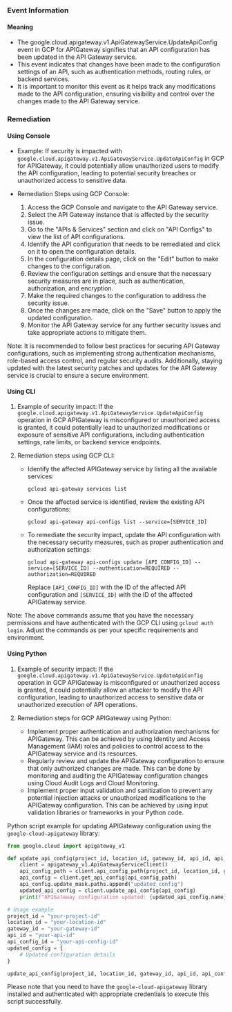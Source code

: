 
### Event Information

#### Meaning

- The google.cloud.apigateway.v1.ApiGatewayService.UpdateApiConfig event in GCP for APIGateway signifies that an API configuration has been updated in the API Gateway service.
- This event indicates that changes have been made to the configuration settings of an API, such as authentication methods, routing rules, or backend services.
- It is important to monitor this event as it helps track any modifications made to the API configuration, ensuring visibility and control over the changes made to the API Gateway service.

### Remediation

#### Using Console

- Example: If security is impacted with `google.cloud.apigateway.v1.ApiGatewayService.UpdateApiConfig` in GCP for APIGateway, it could potentially allow unauthorized users to modify the API configuration, leading to potential security breaches or unauthorized access to sensitive data.

- Remediation Steps using GCP Console:
  1. Access the GCP Console and navigate to the API Gateway service.
  2. Select the API Gateway instance that is affected by the security issue.
  3. Go to the "APIs & Services" section and click on "API Configs" to view the list of API configurations.
  4. Identify the API configuration that needs to be remediated and click on it to open the configuration details.
  5. In the configuration details page, click on the "Edit" button to make changes to the configuration.
  6. Review the configuration settings and ensure that the necessary security measures are in place, such as authentication, authorization, and encryption.
  7. Make the required changes to the configuration to address the security issue.
  8. Once the changes are made, click on the "Save" button to apply the updated configuration.
  9. Monitor the API Gateway service for any further security issues and take appropriate actions to mitigate them.

Note: It is recommended to follow best practices for securing API Gateway configurations, such as implementing strong authentication mechanisms, role-based access control, and regular security audits. Additionally, staying updated with the latest security patches and updates for the API Gateway service is crucial to ensure a secure environment.

#### Using CLI

1. Example of security impact: If the `google.cloud.apigateway.v1.ApiGatewayService.UpdateApiConfig` operation in GCP APIGateway is misconfigured or unauthorized access is granted, it could potentially lead to unauthorized modifications or exposure of sensitive API configurations, including authentication settings, rate limits, or backend service endpoints.

2. Remediation steps using GCP CLI:
   - Identify the affected APIGateway service by listing all the available services:
     ```
     gcloud api-gateway services list
     ```
   - Once the affected service is identified, review the existing API configurations:
     ```
     gcloud api-gateway api-configs list --service=[SERVICE_ID]
     ```
   - To remediate the security impact, update the API configuration with the necessary security measures, such as proper authentication and authorization settings:
     ```
     gcloud api-gateway api-configs update [API_CONFIG_ID] --service=[SERVICE_ID] --authentication=REQUIRED --authorization=REQUIRED
     ```
     Replace `[API_CONFIG_ID]` with the ID of the affected API configuration and `[SERVICE_ID]` with the ID of the affected APIGateway service.

Note: The above commands assume that you have the necessary permissions and have authenticated with the GCP CLI using `gcloud auth login`. Adjust the commands as per your specific requirements and environment.

#### Using Python

1. Example of security impact: If the `google.cloud.apigateway.v1.ApiGatewayService.UpdateApiConfig` operation in GCP APIGateway is misconfigured or unauthorized access is granted, it could potentially allow an attacker to modify the API configuration, leading to unauthorized access to sensitive data or unauthorized execution of API operations.

2. Remediation steps for GCP APIGateway using Python:
   - Implement proper authentication and authorization mechanisms for APIGateway. This can be achieved by using Identity and Access Management (IAM) roles and policies to control access to the APIGateway service and its resources.
   - Regularly review and update the APIGateway configuration to ensure that only authorized changes are made. This can be done by monitoring and auditing the APIGateway configuration changes using Cloud Audit Logs and Cloud Monitoring.
   - Implement proper input validation and sanitization to prevent any potential injection attacks or unauthorized modifications to the APIGateway configuration. This can be achieved by using input validation libraries or frameworks in your Python code.

Python script example for updating APIGateway configuration using the `google-cloud-apigateway` library:

```python
from google.cloud import apigateway_v1

def update_api_config(project_id, location_id, gateway_id, api_id, api_config_id, updated_config):
    client = apigateway_v1.ApiGatewayServiceClient()
    api_config_path = client.api_config_path(project_id, location_id, gateway_id, api_id, api_config_id)
    api_config = client.get_api_config(api_config_path)
    api_config.update_mask.paths.append("updated_config")
    updated_api_config = client.update_api_config(api_config)
    print(f"APIGateway configuration updated: {updated_api_config.name}")

# Usage example
project_id = "your-project-id"
location_id = "your-location-id"
gateway_id = "your-gateway-id"
api_id = "your-api-id"
api_config_id = "your-api-config-id"
updated_config = {
    # Updated configuration details
}

update_api_config(project_id, location_id, gateway_id, api_id, api_config_id, updated_config)
```

Please note that you need to have the `google-cloud-apigateway` library installed and authenticated with appropriate credentials to execute this script successfully.

